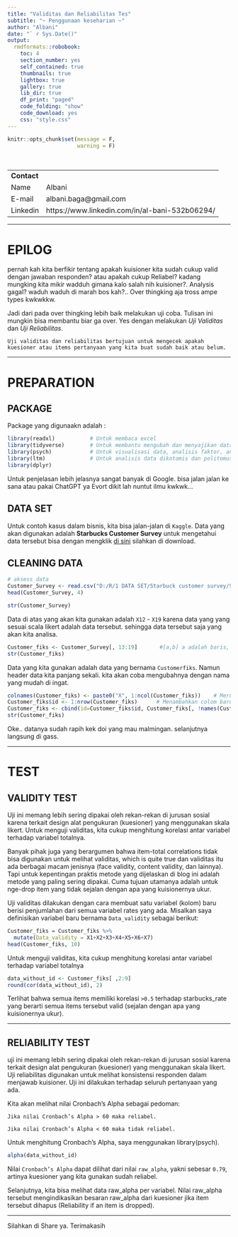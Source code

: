 ---
title: "Validitas dan Reliabilitas Tes"
subtitle: "~ Penggunaan keseharian ~"
author: "Albani"
date: "` r Sys.Date()"
output: 
  rmdformats::robobook:
    toc: 4
    section_number: yes
    self_contained: true
    thumbnails: true
    lightbox: true
    gallery: true
    lib_dir: true
    df_print: "paged"
    code_folding: "show"
    code_download: yes
    css: "style.css"
---
```{r setup, include=FALSE}
knitr::opts_chunk$set(message = F,
                      warning = F)
```

<br>

|
:---|:---
**Contact**   |
Name | Albani   |
E-mail | albani.baga@gmail.com    |
Linkedin | https://www.linkedin.com/in/al-bani-532b06294/

****

# EPILOG

pernah kah kita berfikir tentang apakah kuisioner kita sudah cukup valid dengan jawaban responden? atau apakah cukup Reliabel? kadang mungking kita mikir wadduh gimana kalo salah nih kuisioner?. Analysis gagal? waduh waduh di marah bos kah?.. Over thingking aja tross ampe types kwkwkkw. 

Jadi dari pada over thingking lebih baik melakukan uji coba. Tulisan ini mungkin bisa membantu biar ga over. Yes dengan melakukan *Uji Validitas* dan *Uji Reliabilitas*. 

    Uji validitas dan reliabilitas bertujuan untuk mengecek apakah kuesioner atau items pertanyaan yang kita buat sudah baik atau belum.

****

# PREPARATION

## PACKAGE

Package yang digunaakn adalah : 

```{r}
library(readxl)           # Untuk membaca excel
library(tidyverse)        # Untuk membantu mengubah dan menyajikan data dengan lebih baik
library(psych)            # Untuk visualisasi data, analisis faktor, analisis reliabilitas, analisis korelasi, dan banyak lagi.
library(ltm)              # Untuk analisis data dikotomis dan politomus multivariat
library(dplyr)
```

Untuk penjelasan lebih jelasnya sangat banyak di Google. bisa jalan jalan ke sana atau pakai ChatGPT ya Evort dikit lah nuntut ilmu kwkwk...

## DATA SET

Untuk contoh kasus dalam bisnis, kita bisa jalan-jalan di `Kaggle`. Data yang akan digunakan adalah **Starbucks Customer Survey** untuk mengetahui data tersebut bisa dengan mengklik [di sini](https://www.kaggle.com/datasets/mahirahmzh/starbucks-customer-retention-malaysia-survey) silahkan di download.

## CLEANING DATA

```{r}
# aksess data
Customer_Survey <- read.csv("D:/R/1 DATA SET/Starbuck customer survey/Starbucks satisfactory survey.csv",sep = ",", header = T)
head(Customer_Survey, 4)
```
```{r}
str(Customer_Survey)
```
Data di atas yang akan kita gunakan adalah `X12` - `X19` karena data yang yang sesuai scala likert adalah data tersebut. sehingga data tersebut saja yang akan kita analisa.

```{r}
Customer_fiks <- Customer_Survey[, 13:19]       #[a,b] a adalah baris, b adalah colom (penggunaan [])
str(Customer_fiks)
```
Data yang kita gunakan adalah data yang bernama `Customerfiks`. Namun header data kita panjang sekali. kita akan coba mengubahnya dengan nama yang mudah di ingat.

```{r}
colnames(Customer_fiks) <- paste0("X", 1:ncol(Customer_fiks))    # Merubah nama variable
Customer_fiks$id <- 1:nrow(Customer_fiks)      # Menambahkan colom baru berupa id
Customer_fiks <- cbind(id=Customer_fiks$id, Customer_fiks[, !names(Customer_fiks) %in% "id"])     # Mengubah colom id menjadi paling depan.
str(Customer_fiks)
```
Oke.. datanya sudah rapih kek doi yang mau malmingan. selanjutnya langsung di gass.

****

# TEST

## VALIDITY TEST

Uji ini memang lebih sering dipakai oleh rekan-rekan di jurusan sosial karena terkait design alat pengukuran (kuesioner) yang menggunakan skala likert. Untuk menguji validitas, kita cukup menghitung korelasi antar variabel terhadap variabel totalnya.

Banyak pihak juga yang berargumen bahwa item-total correlations tidak bisa digunakan untuk melihat validitas, which is quite true dan validitas itu ada berbagai macam jenisnya (face validity, content validity, dan lainnya). Tapi untuk kepentingan praktis metode yang dijelaskan di blog ini adalah metode yang paling sering dipakai. Cuma tujuan utamanya adalah untuk nge-drop item yang tidak sejalan dengan apa yang kuisionernya ukur. 

Uji validitas dilakukan dengan cara membuat satu variabel (kolom) baru berisi penjumlahan dari semua variabel rates yang ada. Misalkan saya definisikan variabel baru bernama `Data_validity` sebagai berikut:

```{r}
Customer_fiks = Customer_fiks %>% 
  mutate(Data_validity = X1+X2+X3+X4+X5+X6+X7)
head(Customer_fiks, 10)
```
Untuk menguji validitas, kita cukup menghitung korelasi antar variabel terhadap variabel totalnya
```{r}
data_without_id <- Customer_fiks[ ,2:9]
round(cor(data_without_id), 2) 
```


Terlihat bahwa semua items memiliki korelasi `>0.5` terhadap starbucks_rate yang berarti semua items tersebut valid (sejalan dengan apa yang kuisionernya ukur).

****

## RELIABILITY TEST

uji ini memang lebih sering dipakai oleh rekan-rekan di jurusan sosial karena terkait design alat pengukuran (kuesioner) yang menggunakan skala likert. Uji reliabilitas digunakan untuk melihat konsistensi responden dalam menjawab kuisioner. Uji ini dilakukan terhadap seluruh pertanyaan yang ada. 

Kita akan melihat nilai Cronbach’s Alpha sebagai pedoman: 

    Jika nilai Cronbach’s Alpha > 60 maka reliabel. 

    Jika nilai Cronbach’s Alpha < 60 maka tidak reliabel. 

Untuk menghitung Cronbach’s Alpha, saya menggunakan library(psych). 

```{r}
alpha(data_without_id)
```
Nilai `Cronbach’s Alpha` dapat dilihat dari nilai `raw_alpha`, yakni sebesar `0.79`, artinya kuesioner yang kita gunakan sudah reliabel.

Selanjutnya, kita bisa melihat data raw_alpha per variabel. Nilai raw_alpha tersebut mengindikasikan besaran raw_alpha dari kuesioner jika item tersebut dihapus (Reliability if an item is dropped).

****

Silahkan di Share ya. Terimakasih
